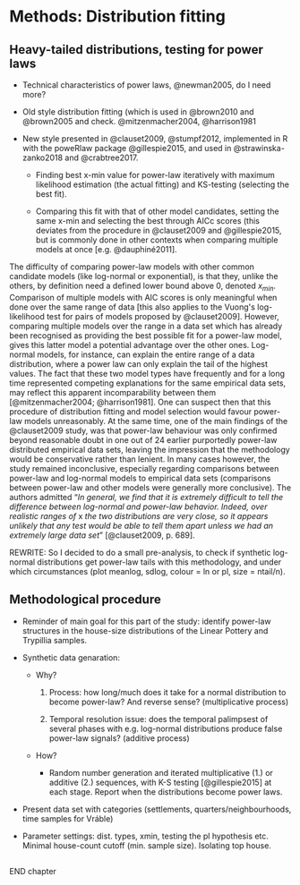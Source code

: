 # Methods: Distribution fitting {#methods-distfit}

## Heavy-tailed distributions, testing for power laws

-   Technical characteristics of power laws, @newman2005, do I need more?

-   Old style distribution fitting (which is used in @brown2010 and @brown2005 and check. @mitzenmacher2004, @harrison1981

-   New style presented in @clauset2009, @stumpf2012, implemented in R with the poweRlaw package @gillespie2015, and used in @strawinska-zanko2018 and @crabtree2017.

    -   Finding best x-min value for power-law iteratively with maximum likelihood estimation (the actual fitting) and KS-testing (selecting the best fit).

    -   Comparing this fit with that of other model candidates, setting the same x-min and selecting the best through AICc scores (this deviates from the procedure in @clauset2009 and @gillespie2015, but is commonly done in other contexts when comparing multiple models at once [e.g. @dauphiné2011].

The difficulty of comparing power-law models with other common candidate models (like log-normal or exponential), is that they, unlike the others, by definition need a defined lower bound above 0, denoted *x~min~*. Comparison of multiple models with AIC scores is only meaningful when done over the same range of data [this also applies to the Vuong's log-likelihood test for pairs of models proposed by @clauset2009]. However, comparing multiple models over the range in a data set which has already been recognised as providing the best possible fit for a power-law model, gives this latter model a potential advantage over the other ones. Log-normal models, for instance, can explain the entire range of a data distribution, where a power law can only explain the tail of the highest values. The fact that these two model types have frequently and for a long time represented competing explanations for the same empirical data sets, may reflect this apparent incomparability between them [@mitzenmacher2004; @harrison1981]. One can suspect then that this procedure of distribution fitting and model selection would favour power-law models unreasonably. At the same time, one of the main findings of the @clauset2009 study, was that power-law behaviour was only confirmed beyond reasonable doubt in one out of 24 earlier purportedly power-law distributed empirical data sets, leaving the impression that the methodology would be conservative rather than lenient. In many cases however, the study remained inconclusive, especially regarding comparisons between power-law and log-normal models to empirical data sets (comparisons between power-law and other models were generally more conclusive). The authors admitted "*In general, we find that it is extremely difficult to tell the difference between log-normal and power-law behavior. Indeed, over realistic ranges of* x *the two distributions are very close, so it appears unlikely that any test would be able to tell them apart unless we had an extremely large data set*" [@clauset2009, p. 689].

REWRITE: So I decided to do a small pre-analysis, to check if synthetic log-normal distributions get power-law tails with this methodology, and under which circumstances (plot meanlog, sdlog, colour = ln or pl, size = ntail/n).

## Methodological procedure

-   Reminder of main goal for this part of the study: identify power-law structures in the house-size distributions of the Linear Pottery and Trypillia samples.

-   Synthetic data genaration:

    -   Why?

        1.  Process: how long/much does it take for a normal distribution to become power-law? And reverse sense? (multiplicative process)

        2.  Temporal resolution issue: does the temporal palimpsest of several phases with e.g. log-normal distributions produce false power-law signals? (additive process)

    -   How?

        -   Random number generation and iterated multiplicative (1.) or additive (2.) sequences, with K-S testing [@gillespie2015] at each stage. Report when the distributions become power laws.

-   Present data set with categories (settlements, quarters/neighbourhoods, time samples for Vráble)

-   Parameter settings: dist. types, xmin, testing the pl hypothesis etc. Minimal house-count cutoff (min. sample size). Isolating top house.

## 

END chapter
